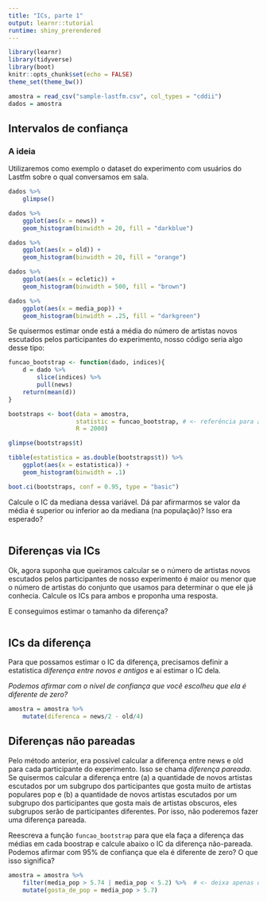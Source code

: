 ```yaml
---
title: "ICs, parte 1"
output: learnr::tutorial
runtime: shiny_prerendered
---
```


```r
library(learnr)
library(tidyverse)
library(boot)
knitr::opts_chunk$set(echo = FALSE)
theme_set(theme_bw())

amostra = read_csv("sample-lastfm.csv", col_types = "cddii") 
dados = amostra
```


## Intervalos de confiança

### A ideia

Utilizaremos como exemplo o dataset do experimento com usuários do Lastfm sobre o qual conversamos em sala. 

```r

dados %>% 
    glimpse()

dados %>% 
    ggplot(aes(x = news)) + 
    geom_histogram(binwidth = 20, fill = "darkblue")

dados %>% 
    ggplot(aes(x = old)) + 
    geom_histogram(binwidth = 20, fill = "orange")

dados %>% 
    ggplot(aes(x = ecletic)) + 
    geom_histogram(binwidth = 500, fill = "brown")

dados %>% 
    ggplot(aes(x = media_pop)) + 
    geom_histogram(binwidth = .25, fill = "darkgreen")
```



Se quisermos estimar onde está a média do número de artistas novos escutados pelos participantes do experimento, nosso código seria algo desse tipo:

```r

funcao_bootstrap <- function(dado, indices){
    d = dado %>% 
        slice(indices) %>% 
        pull(news)
    return(mean(d))
}

bootstraps <- boot(data = amostra, 
                   statistic = funcao_bootstrap, # <- referência para a função 
                   R = 2000)

glimpse(bootstraps$t)

tibble(estatistica = as.double(bootstraps$t)) %>% 
    ggplot(aes(x = estatistica)) + 
    geom_histogram(binwidth = .1)

boot.ci(bootstraps, conf = 0.95, type = "basic")
```

Calcule o IC da mediana dessa variável. Dá par afirmarmos se valor da média é superior ou inferior ao da mediana (na população)? Isso era esperado?

```r



```


## Diferenças via ICs

Ok, agora suponha que queiramos calcular se o número de artistas novos escutados pelos participantes de nosso experimento é maior ou menor que o número de artistas do conjunto que usamos para determinar o que ele já conhecia. Calcule os ICs para ambos e proponha uma resposta. 

E conseguimos estimar o tamanho da diferença?

```r



```


## ICs da diferença

Para que possamos estimar o IC da diferença, precisamos definir a estatística *diferença entre novos e antigos* e aí estimar o IC dela. 

*Podemos afirmar com o nível de confiança que você escolheu que ela é diferente de zero?*

```r
amostra = amostra %>%  
    mutate(diferenca = news/2 - old/4)

```


## Diferenças não pareadas

Pelo método anterior, era possível calcular a diferença entre news e old para cada participante do experimento. Isso se chama *diferença pareada*. Se quisermos calcular a diferença entre (a) a quantidade de novos artistas escutados por um subgrupo dos participantes que gosta muito de artistas populares pop e (b) a quantidade  de novos artistas escutados por um subgrupo dos participantes que gosta mais de artistas obscuros, eles subgrupos serão de participantes diferentes. Por isso, não poderemos fazer uma diferença pareada.

Reescreva a função `funcao_bootstrap` para que ela faça a diferença das médias em cada boostrap e calcule abaixo o IC da diferença não-pareada. Podemos afirmar com 95% de confiança que ela é diferente de zero? O que isso significa?

```r
amostra = amostra %>%  
    filter(media_pop > 5.74 | media_pop < 5.2) %>%  # <- deixa apenas os extremos
    mutate(gosta_de_pop = media_pop > 5.7)


```



